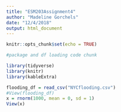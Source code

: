 ```yaml
---
title: "ESM203Assignment4"
author: "Madeline Gorchels"
date: "12/4/2018"
output: html_document
---
```


```r
knitr::opts_chunk$set(echo = TRUE)
```

```r
#package and df loading code chunk

library(tidyverse)
library(knitr)
library(kableExtra)

flooding_df = read_csv("NYCflooding.csv")
#View(flooding_df)
x = rnorm(1000, mean = 0, sd = 1)
View(x)
```


